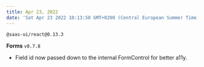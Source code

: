 ```yaml
---
title: Apr 23, 2022
date: 'Sat Apr 23 2022 10:13:58 GMT+0200 (Central European Summer Time)'
---
```


`@saas-ui/react@0.13.3`

**Forms** `v0.7.8`

- Field id now passed down to the internal FormControl for better a11y.

